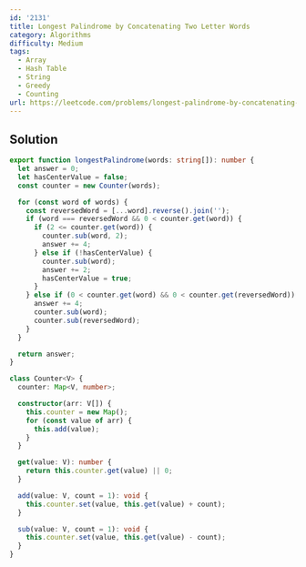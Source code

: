 ```yaml
---
id: '2131'
title: Longest Palindrome by Concatenating Two Letter Words
category: Algorithms
difficulty: Medium
tags:
  - Array
  - Hash Table
  - String
  - Greedy
  - Counting
url: https://leetcode.com/problems/longest-palindrome-by-concatenating-two-letter-words
---
```


## Solution

```typescript showLineNumbers
export function longestPalindrome(words: string[]): number {
  let answer = 0;
  let hasCenterValue = false;
  const counter = new Counter(words);

  for (const word of words) {
    const reversedWord = [...word].reverse().join('');
    if (word === reversedWord && 0 < counter.get(word)) {
      if (2 <= counter.get(word)) {
        counter.sub(word, 2);
        answer += 4;
      } else if (!hasCenterValue) {
        counter.sub(word);
        answer += 2;
        hasCenterValue = true;
      }
    } else if (0 < counter.get(word) && 0 < counter.get(reversedWord)) {
      answer += 4;
      counter.sub(word);
      counter.sub(reversedWord);
    }
  }

  return answer;
}

class Counter<V> {
  counter: Map<V, number>;

  constructor(arr: V[]) {
    this.counter = new Map();
    for (const value of arr) {
      this.add(value);
    }
  }

  get(value: V): number {
    return this.counter.get(value) || 0;
  }

  add(value: V, count = 1): void {
    this.counter.set(value, this.get(value) + count);
  }

  sub(value: V, count = 1): void {
    this.counter.set(value, this.get(value) - count);
  }
}
```
